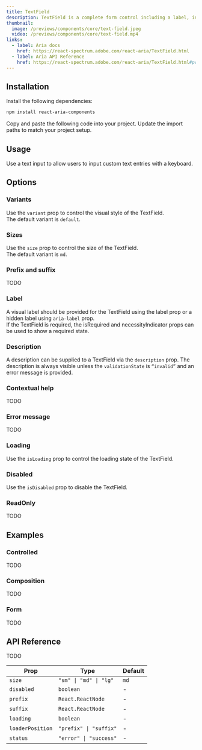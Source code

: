 ```yaml
---
title: TextField
description: TextField is a complete form control including a label, input, and help text.
thumbnail:
  image: /previews/components/core/text-field.jpeg
  video: /previews/components/core/text-field.mp4
links:
  - label: Aria docs
    href: https://react-spectrum.adobe.com/react-aria/TextField.html
  - label: Aria API Reference
    href: https://react-spectrum.adobe.com/react-aria/TextField.html#props
---
```


<ComponentPreview
  name="demos/components/core/text-field/default"
  className="max-w-[250px]"
/>

## Installation

<Steps>
  <Step>Install the following dependencies:</Step>

```bash
npm install react-aria-components
```

  <Step>Copy and paste the following code into your project.</Step>
  <ComponentSource name="components/core/default/text-field" />
  <Step>Update the import paths to match your project setup.</Step>
</Steps>

## Usage

Use a text input to allow users to input custom text entries with a keyboard.

## Options

### Variants

Use the `variant` prop to control the visual style of the TextField.<br/>
The default variant is `default`.

<ComponentPreview
  name="demos/components/core/text-field/variants"
  className="max-w-[250px]"
/>

### Sizes

Use the `size` prop to control the size of the TextField.<br/>
The default variant is `md`.

<ComponentPreview name="demos/components/core/text-field/sizes" className="max-w-lg" />

### Prefix and suffix

TODO

<ComponentPreview
  name="demos/components/core/text-field/prefix-and-suffix"
  className="max-w-[250px]"
/>

### Label

A visual label should be provided for the TextField using the label prop or a hidden label using `aria-label` prop.<br/>
If the TextField is required, the isRequired and necessityIndicator props can be used to show a required state.

<ComponentPreview
  name="demos/components/core/text-field/label"
  className="max-w-[250px]"
/>

### Description

A description can be supplied to a TextField via the `description` prop. The description is always visible unless the `validationState` is `“invalid”` and an error message is provided.

<ComponentPreview
  name="demos/components/core/text-field/description"
  className="max-w-[250px]"
/>

### Contextual help

TODO

<ComponentPreview
  name="demos/components/core/text-field/contextual-help"
  className="max-w-[250px]"
/>

### Error message

TODO

<ComponentPreview
  name="demos/components/core/text-field/error-message"
  className="max-w-[250px]"
/>

### Loading

Use the `isLoading` prop to control the loading state of the TextField.

<ComponentPreview
  name="demos/components/core/text-field/loading"
  className="max-w-[250px]"
/>

### Disabled

Use the `isDisabled` prop to disable the TextField.

<ComponentPreview
  name="demos/components/core/text-field/disabled"
  className="max-w-[250px]"
/>

### ReadOnly

TODO

<ComponentPreview
  name="demos/components/core/text-field/read-only"
  className="max-w-[250px]"
/>

## Examples

### Controlled

TODO

<ComponentPreview
  name="demos/components/core/text-field/controlled"
  className="max-w-[250px]"
/>

### Composition

TODO

<ComponentPreview
  name="demos/components/core/text-field/composition"
  className="max-w-[250px]"
/>

### Form

TODO

<ComponentPreview
  name="demos/components/core/text-field/form"
  className="max-w-[250px]"
/>

## API Reference

TODO

| Prop             | Type                   | Default |
| ---------------- | ---------------------- | ------- |
| `size`           | `"sm" \| "md" \| "lg"` | `md`    |
| `disabled`       | `boolean`              | -       |
| `prefix`         | `React.ReactNode`      | -       |
| `suffix`         | `React.ReactNode`      | -       |
| `loading`        | `boolean`              | -       |
| `loaderPosition` | `"prefix" \| "suffix"` | -       |
| `status`         | `"error" \| "success"` | -       |
